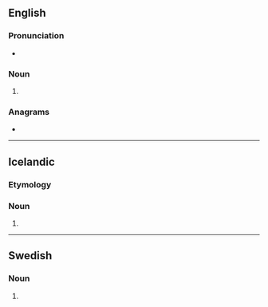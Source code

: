 ==English==

===Pronunciation===
* {{IPA|/dɪlz/|lang=en}}

===Noun===
{{head|en|noun plural form}}

# {{plural of|dill|lang=en}}

===Anagrams===
* {{anagrams|en|S.D. Ill.}}

----

==Icelandic==

===Etymology===
{{nonlemma}}

===Noun===
{{is-noun form}}

# {{is-inflection of|dill|indef|gen|s}}

----

==Swedish==

===Noun===
{{head|sv|noun form}}

# {{sv-noun-form-indef-gen|dill}}